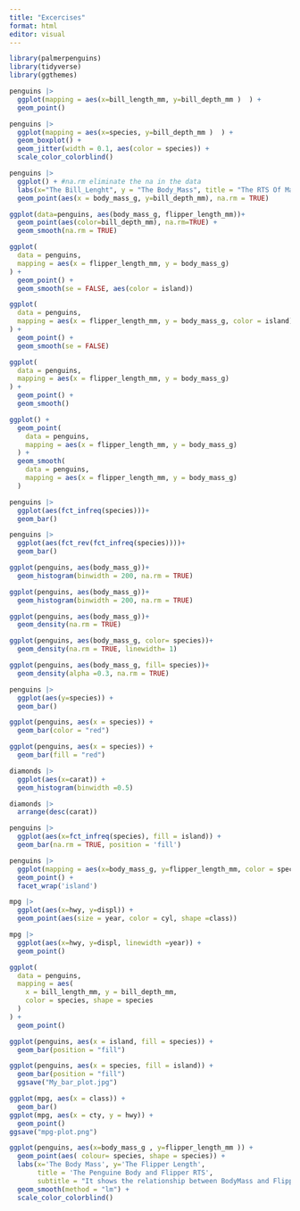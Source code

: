 ```yaml
---
title: "Excercises"
format: html
editor: visual
---
```


```r
library(palmerpenguins)
library(tidyverse)
library(ggthemes)
```

```r
penguins |>
  ggplot(mapping = aes(x=bill_length_mm, y=bill_depth_mm )  ) +
  geom_point()
```

```r
penguins |>
  ggplot(mapping = aes(x=species, y=bill_depth_mm )  ) +
  geom_boxplot() +
  geom_jitter(width = 0.1, aes(color = species)) +
  scale_color_colorblind()
```

```r
penguins |>
  ggplot() + #na.rm eliminate the na in the data
  labs(x="The Bill_Lenght", y = "The Body_Mass", title = "The RTS Of Mass and Bill",          subtitle = "Check it out", tag = "THE MAP") +
  geom_point(aes(x = body_mass_g, y=bill_depth_mm), na.rm = TRUE)
```

```r
ggplot(data=penguins, aes(body_mass_g, flipper_length_mm))+
  geom_point(aes(color=bill_depth_mm), na.rm=TRUE) +
  geom_smooth(na.rm = TRUE)
```

```r
ggplot(
  data = penguins,
  mapping = aes(x = flipper_length_mm, y = body_mass_g)
) +
  geom_point() +
  geom_smooth(se = FALSE, aes(color = island))
```

```r
ggplot(
  data = penguins,
  mapping = aes(x = flipper_length_mm, y = body_mass_g, color = island)
) +
  geom_point() +
  geom_smooth(se = FALSE)

```

```r
ggplot(
  data = penguins,
  mapping = aes(x = flipper_length_mm, y = body_mass_g)
) +
  geom_point() +
  geom_smooth()

```

```r

ggplot() +
  geom_point(
    data = penguins,
    mapping = aes(x = flipper_length_mm, y = body_mass_g)
  ) +
  geom_smooth(
    data = penguins,
    mapping = aes(x = flipper_length_mm, y = body_mass_g)
  )
```

```r
penguins |>
  ggplot(aes(fct_infreq(species)))+
  geom_bar()
```

```r
penguins |>
  ggplot(aes(fct_rev(fct_infreq(species))))+
  geom_bar()
```

```r
ggplot(penguins, aes(body_mass_g))+
  geom_histogram(binwidth = 200, na.rm = TRUE)
```

```r
ggplot(penguins, aes(body_mass_g))+
  geom_histogram(binwidth = 200, na.rm = TRUE)
```

```r
ggplot(penguins, aes(body_mass_g))+
  geom_density(na.rm = TRUE)
```

```r
ggplot(penguins, aes(body_mass_g, color= species))+
  geom_density(na.rm = TRUE, linewidth= 1)
```

```r
ggplot(penguins, aes(body_mass_g, fill= species))+
  geom_density(alpha =0.3, na.rm = TRUE)
```

```r
penguins |>
  ggplot(aes(y=species)) +
  geom_bar()
```

```r
ggplot(penguins, aes(x = species)) +
  geom_bar(color = "red")

ggplot(penguins, aes(x = species)) +
  geom_bar(fill = "red")
```

```r
diamonds |>
  ggplot(aes(x=carat)) +
  geom_histogram(binwidth =0.5)
```

```r
diamonds |>
  arrange(desc(carat))
```

```r
penguins |>
  ggplot(aes(x=fct_infreq(species), fill = island)) +
  geom_bar(na.rm = TRUE, position = 'fill')
```

```r
penguins |>
  ggplot(mapping = aes(x=body_mass_g, y=flipper_length_mm, color = species, shape = species)) +
  geom_point() +
  facet_wrap('island')
```

```r
mpg |>
  ggplot(aes(x=hwy, y=displ)) +
  geom_point(aes(size = year, color = cyl, shape =class))

```

```r
mpg |>
  ggplot(aes(x=hwy, y=displ, linewidth =year)) +
  geom_point()

```

```r
ggplot(
  data = penguins,
  mapping = aes(
    x = bill_length_mm, y = bill_depth_mm,
    color = species, shape = species
  )
) +
  geom_point() 
```

```r
ggplot(penguins, aes(x = island, fill = species)) +
  geom_bar(position = "fill")

```

```r
ggplot(penguins, aes(x = species, fill = island)) +
  geom_bar(position = "fill") 
  ggsave("My_bar_plot.jpg")
```

```r
ggplot(mpg, aes(x = class)) +
  geom_bar()
ggplot(mpg, aes(x = cty, y = hwy)) +
  geom_point()
ggsave("mpg-plot.png")
```

```r
ggplot(penguins, aes(x=body_mass_g , y=flipper_length_mm )) +
  geom_point(aes( colour= species, shape = species)) +
  labs(x='The Body Mass', y='The Flipper Length', 
       title = 'The Penguine Body and Flipper RTS', 
       subtitle = "It shows the relationship between BodyMass and Flipper") +
  geom_smooth(method = "lm") +
  scale_color_colorblind()
```

